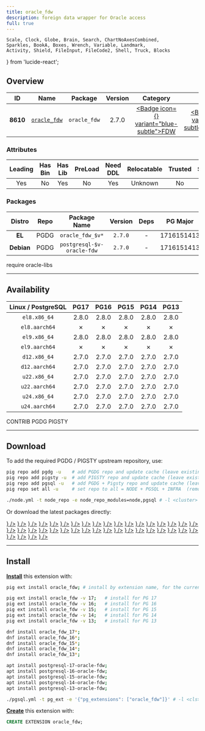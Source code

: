 ```yaml
---
title: oracle_fdw
description: foreign data wrapper for Oracle access
full: true
---
```


    Scale, Clock, Globe, Brain, Search, ChartNoAxesCombined,
    Sparkles, BookA, Boxes, Wrench, Variable, Landmark,
    Activity, Shield, FileInput, FileCode2, Shell, Truck, Blocks
} from 'lucide-react';

## Overview

| <TooltipIconButton tooltip="Extension unique identifier" side="top">ID</TooltipIconButton> | <TooltipIconButton tooltip="Extension name" side="top">Name</TooltipIconButton> | <TooltipIconButton tooltip="Package name for installation" side="top">Package</TooltipIconButton> | <TooltipIconButton tooltip="Latest available extension version" side="top">Version</TooltipIconButton> | <TooltipIconButton tooltip="Extension category" side="top">Category</TooltipIconButton> | <TooltipIconButton tooltip="Open source license" side="top">License</TooltipIconButton> | <TooltipIconButton tooltip="Programming language" side="top">Lang</TooltipIconButton> |
|:--------:|:--------:|:----------:|:--------------:|:---------------------------------------:|:------------------------------------------------------:|:----:|
| **8610** | [`oracle_fdw`](https://github.com/laurenz/oracle_fdw) | `oracle_fdw` | 2.7.0 | <a href="/ext/fdw" className="no-underline"><Badge icon={<FileInput />} variant="blue-subtle">FDW</Badge></a> | <a href="/ext/list/license#postgresql" className="no-underline"><Badge icon={<Scale />} variant="blue-subtle">PostgreSQL</Badge></a> | <a href="/ext/list/lang#c"><Badge icon={<FileCode2 />} variant="blue-subtle">C</Badge></a> |

### Attributes

| <TooltipIconButton tooltip="The Primary Leading extension in the Package" side="top">Leading</TooltipIconButton> | <TooltipIconButton tooltip="Contains binary utils" side="top">Has Bin</TooltipIconButton> | <TooltipIconButton tooltip="Contains .so shared library files" side="top">Has Lib</TooltipIconButton> | <TooltipIconButton tooltip="Requires preloading via shared_preload_libraries" side="top">PreLoad</TooltipIconButton> | <TooltipIconButton tooltip="Requires CREATE EXTENSION DDL command" side="top">Need DDL</TooltipIconButton> | <TooltipIconButton tooltip="Can be installed in any schema" side="top">Relocatable</TooltipIconButton> | <TooltipIconButton tooltip="Can be created by non-superuser" side="top">Trusted</TooltipIconButton> | <TooltipIconButton tooltip="Schemas used by this extension" side="top">Schemas</TooltipIconButton> |
|:-------:|:-------:|:-------:|:-------:|:--------:|:-----------:|:-------:|:-------:|
| Yes | No | Yes | No | Yes | Unknown | No | - |

### Packages

| <TooltipIconButton tooltip="Linux distribution family, EL or Debian" side="top">Distro</TooltipIconButton> | <TooltipIconButton tooltip="Package repository" side="top">Repo</TooltipIconButton> | <TooltipIconButton tooltip="The RPM/DEB Package Name Pattern (replace $v with real pg major)" side="top">Package Name</TooltipIconButton> | <TooltipIconButton tooltip="Latest package version" side="top">Version</TooltipIconButton> | <TooltipIconButton tooltip="RPM/DEB Package dependencies" side="top">Deps</TooltipIconButton> | <TooltipIconButton tooltip="Available in these PostgreSQL Major Versions" side="top">PG Major</TooltipIconButton> |
|:----------:|:--------:|:------------------------:|:-----------:|:------------:|:------------------:|
|   **EL**   | <Badge variant="blue-subtle"><span className="font-bold">PGDG</span></Badge> | `oracle_fdw_$v*` | `2.7.0` | - | <Badge variant="green-subtle">17</Badge><Badge variant="green-subtle">16</Badge><Badge variant="green-subtle">15</Badge><Badge variant="green-subtle">14</Badge><Badge variant="green-subtle">13</Badge> |
| **Debian** | <Badge variant="blue-subtle"><span className="font-bold">PGDG</span></Badge> | `postgresql-$v-oracle-fdw` | `2.7.0` | - | <Badge variant="green-subtle">17</Badge><Badge variant="green-subtle">16</Badge><Badge variant="green-subtle">15</Badge><Badge variant="green-subtle">14</Badge><Badge variant="green-subtle">13</Badge> |


<Callout title="Comments" type="info">
    require oracle-libs
</Callout>


------

## Availability

| <TooltipIconButton tooltip="Linux Distro Arch / PostgreSQL Major Version" side="top">Linux / PostgreSQL </TooltipIconButton> | **PG17** | **PG16** | **PG15** | **PG14** | **PG13** |
|:-----:|:-----:|:-----:|:-----:|:-----:|:-----:|
| `el8.x86_64` | <Badge variant="blue-subtle">2.8.0</Badge> | <Badge variant="blue-subtle">2.8.0</Badge> | <Badge variant="blue-subtle">2.8.0</Badge> | <Badge variant="blue-subtle">2.8.0</Badge> | <Badge variant="blue-subtle">2.8.0</Badge> |
| `el8.aarch64` | <Badge variant="red-subtle">✗</Badge> | <Badge variant="red-subtle">✗</Badge> | <Badge variant="red-subtle">✗</Badge> | <Badge variant="red-subtle">✗</Badge> | <Badge variant="red-subtle">✗</Badge> |
| `el9.x86_64` | <Badge variant="blue-subtle">2.8.0</Badge> | <Badge variant="blue-subtle">2.8.0</Badge> | <Badge variant="blue-subtle">2.8.0</Badge> | <Badge variant="blue-subtle">2.8.0</Badge> | <Badge variant="blue-subtle">2.8.0</Badge> |
| `el9.aarch64` | <Badge variant="red-subtle">✗</Badge> | <Badge variant="red-subtle">✗</Badge> | <Badge variant="red-subtle">✗</Badge> | <Badge variant="red-subtle">✗</Badge> | <Badge variant="red-subtle">✗</Badge> |
| `d12.x86_64` | <Badge variant="blue-subtle">2.7.0</Badge> | <Badge variant="blue-subtle">2.7.0</Badge> | <Badge variant="blue-subtle">2.7.0</Badge> | <Badge variant="blue-subtle">2.7.0</Badge> | <Badge variant="blue-subtle">2.7.0</Badge> |
| `d12.aarch64` | <Badge variant="blue-subtle">2.7.0</Badge> | <Badge variant="blue-subtle">2.7.0</Badge> | <Badge variant="blue-subtle">2.7.0</Badge> | <Badge variant="blue-subtle">2.7.0</Badge> | <Badge variant="blue-subtle">2.7.0</Badge> |
| `u22.x86_64` | <Badge variant="blue-subtle">2.7.0</Badge> | <Badge variant="blue-subtle">2.7.0</Badge> | <Badge variant="blue-subtle">2.7.0</Badge> | <Badge variant="blue-subtle">2.7.0</Badge> | <Badge variant="blue-subtle">2.7.0</Badge> |
| `u22.aarch64` | <Badge variant="blue-subtle">2.7.0</Badge> | <Badge variant="blue-subtle">2.7.0</Badge> | <Badge variant="blue-subtle">2.7.0</Badge> | <Badge variant="blue-subtle">2.7.0</Badge> | <Badge variant="blue-subtle">2.7.0</Badge> |
| `u24.x86_64` | <Badge variant="blue-subtle">2.7.0</Badge> | <Badge variant="blue-subtle">2.7.0</Badge> | <Badge variant="blue-subtle">2.7.0</Badge> | <Badge variant="blue-subtle">2.7.0</Badge> | <Badge variant="blue-subtle">2.7.0</Badge> |
| `u24.aarch64` | <Badge variant="blue-subtle">2.7.0</Badge> | <Badge variant="blue-subtle">2.7.0</Badge> | <Badge variant="blue-subtle">2.7.0</Badge> | <Badge variant="blue-subtle">2.7.0</Badge> | <Badge variant="blue-subtle">2.7.0</Badge> |

<Badge variant="green-subtle"><span className="font-black">CONTRIB</span></Badge> <Badge variant="blue-subtle"><span className="font-black">PGDG</span></Badge> <Badge variant="amber-subtle"><span className="font-black">PIGSTY</span></Badge>

------

## Download

To add the required PGDG / PIGSTY upstream repository, use:

```bash tab="pig"
pig repo add pgdg -u    # add PGDG repo and update cache (leave existing repos)
pig repo add pigsty -u  # add PIGSTY repo and update cache (leave existing repos)
pig repo add pgsql -u   # add PGDG + Pigsty repo and update cache (leave existing repos)
pig repo set all -u     # set repo to all = NODE + PGSQL + INFRA  (remove existing repos)
```
```bash tab="pigsty"
./node.yml -t node_repo -e node_repo_modules=node,pgsql # -l <cluster>
```

Or download the latest packages directly:

<Files>
    <Folder name="el8.x86_64">
        <a href="https://download.postgresql.org/pub/repos/yum/non-free/17/redhat/rhel-8-x86_64/oracle_fdw_17-2.8.0-6PGDG.rhel8.x86_64.rpm"><File name="oracle_fdw_17-2.8.0-6PGDG.rhel8.x86_64.rpm" icon={<Package className="text-emerald-500" />} /></a>
        <a href="https://download.postgresql.org/pub/repos/yum/non-free/16/redhat/rhel-8-x86_64/oracle_fdw_16-2.8.0-6PGDG.rhel8.x86_64.rpm"><File name="oracle_fdw_16-2.8.0-6PGDG.rhel8.x86_64.rpm" icon={<Package className="text-emerald-500" />} /></a>
        <a href="https://download.postgresql.org/pub/repos/yum/non-free/15/redhat/rhel-8-x86_64/oracle_fdw_15-2.8.0-6PGDG.rhel8.x86_64.rpm"><File name="oracle_fdw_15-2.8.0-6PGDG.rhel8.x86_64.rpm" icon={<Package className="text-emerald-500" />} /></a>
        <a href="https://download.postgresql.org/pub/repos/yum/non-free/14/redhat/rhel-8-x86_64/oracle_fdw_14-2.8.0-6PGDG.rhel8.x86_64.rpm"><File name="oracle_fdw_14-2.8.0-6PGDG.rhel8.x86_64.rpm" icon={<Package className="text-emerald-500" />} /></a>
        <a href="https://download.postgresql.org/pub/repos/yum/non-free/13/redhat/rhel-8-x86_64/oracle_fdw_13-2.8.0-6PGDG.rhel8.x86_64.rpm"><File name="oracle_fdw_13-2.8.0-6PGDG.rhel8.x86_64.rpm" icon={<Package className="text-emerald-500" />} /></a>
    </Folder>
    <Folder name="el8.aarch64">
    </Folder>
    <Folder name="el9.x86_64">
        <a href="https://download.postgresql.org/pub/repos/yum/non-free/17/redhat/rhel-9-x86_64/oracle_fdw_17-2.8.0-6PGDG.rhel9.x86_64.rpm"><File name="oracle_fdw_17-2.8.0-6PGDG.rhel9.x86_64.rpm" icon={<Package className="text-emerald-500" />} /></a>
        <a href="https://download.postgresql.org/pub/repos/yum/non-free/16/redhat/rhel-9-x86_64/oracle_fdw_16-2.8.0-6PGDG.rhel9.x86_64.rpm"><File name="oracle_fdw_16-2.8.0-6PGDG.rhel9.x86_64.rpm" icon={<Package className="text-emerald-500" />} /></a>
        <a href="https://download.postgresql.org/pub/repos/yum/non-free/15/redhat/rhel-9-x86_64/oracle_fdw_15-2.8.0-6PGDG.rhel9.x86_64.rpm"><File name="oracle_fdw_15-2.8.0-6PGDG.rhel9.x86_64.rpm" icon={<Package className="text-emerald-500" />} /></a>
        <a href="https://download.postgresql.org/pub/repos/yum/non-free/14/redhat/rhel-9-x86_64/oracle_fdw_14-2.8.0-6PGDG.rhel9.x86_64.rpm"><File name="oracle_fdw_14-2.8.0-6PGDG.rhel9.x86_64.rpm" icon={<Package className="text-emerald-500" />} /></a>
        <a href="https://download.postgresql.org/pub/repos/yum/non-free/13/redhat/rhel-9-x86_64/oracle_fdw_13-2.8.0-6PGDG.rhel9.x86_64.rpm"><File name="oracle_fdw_13-2.8.0-6PGDG.rhel9.x86_64.rpm" icon={<Package className="text-emerald-500" />} /></a>
    </Folder>
    <Folder name="el9.aarch64">
    </Folder>
    <Folder name="d12.x86_64">
        <a href="https://apt.postgresql.org/pub/repos/apt/pool/main/o/oracle-fdw/postgresql-17-oracle-fdw_2.7.0-2.pgdg120+2_arm64.deb"><File name="postgresql-17-oracle-fdw_2.7.0-2.pgdg120+2_arm64.deb" icon={<Box className="text-emerald-500" />} /></a>
        <a href="https://apt.postgresql.org/pub/repos/apt/pool/main/o/oracle-fdw/postgresql-16-oracle-fdw_2.7.0-2.pgdg120+2_arm64.deb"><File name="postgresql-16-oracle-fdw_2.7.0-2.pgdg120+2_arm64.deb" icon={<Box className="text-emerald-500" />} /></a>
        <a href="https://apt.postgresql.org/pub/repos/apt/pool/main/o/oracle-fdw/postgresql-15-oracle-fdw_2.7.0-2.pgdg120+2_arm64.deb"><File name="postgresql-15-oracle-fdw_2.7.0-2.pgdg120+2_arm64.deb" icon={<Box className="text-emerald-500" />} /></a>
        <a href="https://apt.postgresql.org/pub/repos/apt/pool/main/o/oracle-fdw/postgresql-14-oracle-fdw_2.7.0-2.pgdg120+2_arm64.deb"><File name="postgresql-14-oracle-fdw_2.7.0-2.pgdg120+2_arm64.deb" icon={<Box className="text-emerald-500" />} /></a>
        <a href="https://apt.postgresql.org/pub/repos/apt/pool/main/o/oracle-fdw/postgresql-13-oracle-fdw_2.7.0-2.pgdg120+2_arm64.deb"><File name="postgresql-13-oracle-fdw_2.7.0-2.pgdg120+2_arm64.deb" icon={<Box className="text-emerald-500" />} /></a>
    </Folder>
    <Folder name="d12.aarch64">
        <a href="https://apt.postgresql.org/pub/repos/apt/pool/main/o/oracle-fdw/postgresql-17-oracle-fdw_2.7.0-2.pgdg120+2_amd64.deb"><File name="postgresql-17-oracle-fdw_2.7.0-2.pgdg120+2_amd64.deb" icon={<Box className="text-orange-500" />} /></a>
        <a href="https://apt.postgresql.org/pub/repos/apt/pool/main/o/oracle-fdw/postgresql-16-oracle-fdw_2.7.0-2.pgdg120+2_amd64.deb"><File name="postgresql-16-oracle-fdw_2.7.0-2.pgdg120+2_amd64.deb" icon={<Box className="text-orange-500" />} /></a>
        <a href="https://apt.postgresql.org/pub/repos/apt/pool/main/o/oracle-fdw/postgresql-15-oracle-fdw_2.7.0-2.pgdg120+2_amd64.deb"><File name="postgresql-15-oracle-fdw_2.7.0-2.pgdg120+2_amd64.deb" icon={<Box className="text-orange-500" />} /></a>
        <a href="https://apt.postgresql.org/pub/repos/apt/pool/main/o/oracle-fdw/postgresql-14-oracle-fdw_2.7.0-2.pgdg120+2_amd64.deb"><File name="postgresql-14-oracle-fdw_2.7.0-2.pgdg120+2_amd64.deb" icon={<Box className="text-orange-500" />} /></a>
        <a href="https://apt.postgresql.org/pub/repos/apt/pool/main/o/oracle-fdw/postgresql-13-oracle-fdw_2.7.0-2.pgdg120+2_amd64.deb"><File name="postgresql-13-oracle-fdw_2.7.0-2.pgdg120+2_amd64.deb" icon={<Box className="text-orange-500" />} /></a>
    </Folder>
    <Folder name="u22.x86_64">
        <a href="https://apt.postgresql.org/pub/repos/apt/pool/main/o/oracle-fdw/postgresql-17-oracle-fdw_2.7.0-2.pgdg22.04+2_amd64.deb"><File name="postgresql-17-oracle-fdw_2.7.0-2.pgdg22.04+2_amd64.deb" icon={<Box className="text-emerald-500" />} /></a>
        <a href="https://apt.postgresql.org/pub/repos/apt/pool/main/o/oracle-fdw/postgresql-16-oracle-fdw_2.7.0-2.pgdg22.04+2_amd64.deb"><File name="postgresql-16-oracle-fdw_2.7.0-2.pgdg22.04+2_amd64.deb" icon={<Box className="text-emerald-500" />} /></a>
        <a href="https://apt.postgresql.org/pub/repos/apt/pool/main/o/oracle-fdw/postgresql-15-oracle-fdw_2.7.0-2.pgdg22.04+2_amd64.deb"><File name="postgresql-15-oracle-fdw_2.7.0-2.pgdg22.04+2_amd64.deb" icon={<Box className="text-emerald-500" />} /></a>
        <a href="https://apt.postgresql.org/pub/repos/apt/pool/main/o/oracle-fdw/postgresql-14-oracle-fdw_2.7.0-2.pgdg22.04+2_amd64.deb"><File name="postgresql-14-oracle-fdw_2.7.0-2.pgdg22.04+2_amd64.deb" icon={<Box className="text-emerald-500" />} /></a>
        <a href="https://apt.postgresql.org/pub/repos/apt/pool/main/o/oracle-fdw/postgresql-13-oracle-fdw_2.7.0-2.pgdg22.04+2_amd64.deb"><File name="postgresql-13-oracle-fdw_2.7.0-2.pgdg22.04+2_amd64.deb" icon={<Box className="text-emerald-500" />} /></a>
    </Folder>
    <Folder name="u22.aarch64">
        <a href="https://apt.postgresql.org/pub/repos/apt/pool/main/o/oracle-fdw/postgresql-17-oracle-fdw_2.7.0-2.pgdg22.04+2_arm64.deb"><File name="postgresql-17-oracle-fdw_2.7.0-2.pgdg22.04+2_arm64.deb" icon={<Box className="text-orange-500" />} /></a>
        <a href="https://apt.postgresql.org/pub/repos/apt/pool/main/o/oracle-fdw/postgresql-16-oracle-fdw_2.7.0-2.pgdg22.04+2_arm64.deb"><File name="postgresql-16-oracle-fdw_2.7.0-2.pgdg22.04+2_arm64.deb" icon={<Box className="text-orange-500" />} /></a>
        <a href="https://apt.postgresql.org/pub/repos/apt/pool/main/o/oracle-fdw/postgresql-15-oracle-fdw_2.7.0-2.pgdg22.04+2_arm64.deb"><File name="postgresql-15-oracle-fdw_2.7.0-2.pgdg22.04+2_arm64.deb" icon={<Box className="text-orange-500" />} /></a>
        <a href="https://apt.postgresql.org/pub/repos/apt/pool/main/o/oracle-fdw/postgresql-14-oracle-fdw_2.7.0-2.pgdg22.04+2_arm64.deb"><File name="postgresql-14-oracle-fdw_2.7.0-2.pgdg22.04+2_arm64.deb" icon={<Box className="text-orange-500" />} /></a>
        <a href="https://apt.postgresql.org/pub/repos/apt/pool/main/o/oracle-fdw/postgresql-13-oracle-fdw_2.7.0-2.pgdg22.04+2_arm64.deb"><File name="postgresql-13-oracle-fdw_2.7.0-2.pgdg22.04+2_arm64.deb" icon={<Box className="text-orange-500" />} /></a>
    </Folder>
    <Folder name="u24.x86_64">
        <a href="https://apt.postgresql.org/pub/repos/apt/pool/main/o/oracle-fdw/postgresql-17-oracle-fdw_2.7.0-2.pgdg24.04+2_amd64.deb"><File name="postgresql-17-oracle-fdw_2.7.0-2.pgdg24.04+2_amd64.deb" icon={<Box className="text-emerald-500" />} /></a>
        <a href="https://apt.postgresql.org/pub/repos/apt/pool/main/o/oracle-fdw/postgresql-16-oracle-fdw_2.7.0-2.pgdg24.04+2_amd64.deb"><File name="postgresql-16-oracle-fdw_2.7.0-2.pgdg24.04+2_amd64.deb" icon={<Box className="text-emerald-500" />} /></a>
        <a href="https://apt.postgresql.org/pub/repos/apt/pool/main/o/oracle-fdw/postgresql-15-oracle-fdw_2.7.0-2.pgdg24.04+2_amd64.deb"><File name="postgresql-15-oracle-fdw_2.7.0-2.pgdg24.04+2_amd64.deb" icon={<Box className="text-emerald-500" />} /></a>
        <a href="https://apt.postgresql.org/pub/repos/apt/pool/main/o/oracle-fdw/postgresql-14-oracle-fdw_2.7.0-2.pgdg24.04+2_amd64.deb"><File name="postgresql-14-oracle-fdw_2.7.0-2.pgdg24.04+2_amd64.deb" icon={<Box className="text-emerald-500" />} /></a>
        <a href="https://apt.postgresql.org/pub/repos/apt/pool/main/o/oracle-fdw/postgresql-13-oracle-fdw_2.7.0-2.pgdg24.04+2_amd64.deb"><File name="postgresql-13-oracle-fdw_2.7.0-2.pgdg24.04+2_amd64.deb" icon={<Box className="text-emerald-500" />} /></a>
    </Folder>
    <Folder name="u24.aarch64">
        <a href="https://apt.postgresql.org/pub/repos/apt/pool/main/o/oracle-fdw/postgresql-17-oracle-fdw_2.7.0-2.pgdg24.04+2_arm64.deb"><File name="postgresql-17-oracle-fdw_2.7.0-2.pgdg24.04+2_arm64.deb" icon={<Box className="text-orange-500" />} /></a>
        <a href="https://apt.postgresql.org/pub/repos/apt/pool/main/o/oracle-fdw/postgresql-16-oracle-fdw_2.7.0-2.pgdg24.04+2_arm64.deb"><File name="postgresql-16-oracle-fdw_2.7.0-2.pgdg24.04+2_arm64.deb" icon={<Box className="text-orange-500" />} /></a>
        <a href="https://apt.postgresql.org/pub/repos/apt/pool/main/o/oracle-fdw/postgresql-15-oracle-fdw_2.7.0-2.pgdg24.04+2_arm64.deb"><File name="postgresql-15-oracle-fdw_2.7.0-2.pgdg24.04+2_arm64.deb" icon={<Box className="text-orange-500" />} /></a>
        <a href="https://apt.postgresql.org/pub/repos/apt/pool/main/o/oracle-fdw/postgresql-14-oracle-fdw_2.7.0-2.pgdg24.04+2_arm64.deb"><File name="postgresql-14-oracle-fdw_2.7.0-2.pgdg24.04+2_arm64.deb" icon={<Box className="text-orange-500" />} /></a>
        <a href="https://apt.postgresql.org/pub/repos/apt/pool/main/o/oracle-fdw/postgresql-13-oracle-fdw_2.7.0-2.pgdg24.04+2_arm64.deb"><File name="postgresql-13-oracle-fdw_2.7.0-2.pgdg24.04+2_arm64.deb" icon={<Box className="text-orange-500" />} /></a>
    </Folder>
</Files>

------

## Install

[**Install**](/docs/pgsql/extension/install) this extension with:

```bash tab="pig"
pig ext install oracle_fdw; # install by extension name, for the current active PG version

pig ext install oracle_fdw -v 17;   # install for PG 17
pig ext install oracle_fdw -v 16;   # install for PG 16
pig ext install oracle_fdw -v 15;   # install for PG 15
pig ext install oracle_fdw -v 14;   # install for PG 14
pig ext install oracle_fdw -v 13;   # install for PG 13
```
```bash tab="yum" 
dnf install oracle_fdw_17*;
dnf install oracle_fdw_16*;
dnf install oracle_fdw_15*;
dnf install oracle_fdw_14*;
dnf install oracle_fdw_13*;
```
```bash tab="apt" 
apt install postgresql-17-oracle-fdw;
apt install postgresql-16-oracle-fdw;
apt install postgresql-15-oracle-fdw;
apt install postgresql-14-oracle-fdw;
apt install postgresql-13-oracle-fdw;
```
```bash tab="ansible"
./pgsql.yml -t pg_ext -e '{"pg_extensions": ["oracle_fdw"]}' # -l <cls>
```

[**Create**](/docs/pgsql/extension/create) this extension with:

```sql
CREATE EXTENSION oracle_fdw;
```


